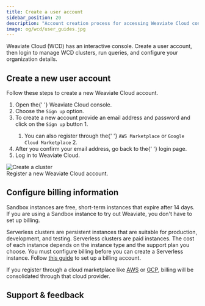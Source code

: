```yaml
---
title: Create a user account
sidebar_position: 20
description: "Account creation process for accessing Weaviate Cloud console."
image: og/wcd/user_guides.jpg
---
```



Weaviate Cloud (WCD) has an interactive console. Create a user account, then login to manage WCD clusters, run queries, and configure your organization details.

## Create a new user account

Follow these steps to create a new Weaviate Cloud account.


<div class="row">
  <div class="col col--6">
    <ol>
      <li>
        Open the{' '}
        <Link to="https://console.weaviate.cloud">Weaviate Cloud console</Link>.
      </li>
      <li>
        Choose the <code>Sign up</code> option.
      </li>
      <li>
        To create a new account provide an email address and password and click
        on the <code>Sign up</code> button <span class="callout">1</span>.
      </li>
      <ol>
        <li>
          You can also register through the{' '}
          <code>AWS Marketplace</code> or <code>Google Cloud Marketplace</code>
          <span class="callout">2</span>.
        </li>
      </ol>
      <li>
        After you confirm your email address, go back to the{' '}
        <Link to="https://console.weaviate.cloud">login page</Link>.
      </li>
      <li>Log in to Weaviate Cloud.</li>
    </ol>
  </div>
  <div class="col col--6">
    <div class="card">
      <div class="card__image">
        <img src={Register} alt="Create a cluster" />
      </div>
      <div class="card__body">Register a new Weaviate Cloud account.</div>
    </div>
  </div>
</div>

## Configure billing information

Sandbox instances are free, short-term instances that expire after 14 days. If you are using a Sandbox instance to try out Weaviate, you don't have to set up billing.

Serverless clusters are persistent instances that are suitable for production, development, and testing. Serverless clusters are paid instances. The cost of each instance depends on the instance type and the support plan you choose. You must configure billing before you can create a Serverless instance. Follow [this guide](/cloud/platform/billing) to set up a billing account.

If you register through a cloud marketplace like [AWS](https://aws.amazon.com/marketplace/pp/prodview-ng2dfhb4yjoic) or [GCP](https://console.cloud.google.com/marketplace/product/weaviate-gcp-mktplace/weaviate?inv=1&invt=AbwjlA), billing will be consolidated through that cloud provider.

## Support & feedback


<SupportAndTrouble />
